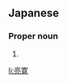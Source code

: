 ==Japanese==
{{ja-kanjitab|りょう|かん|yomi=o}}

===Proper noun===
{{ja-pos|proper|りょうかん}}

# {{given name|male|lang=ja|sort=りょうかん}}

[[li:亮寛]]